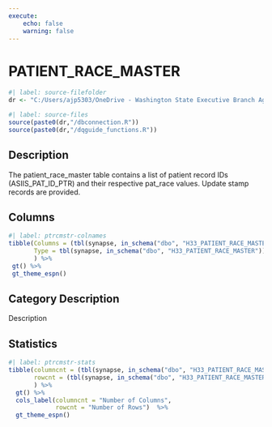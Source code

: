 ```yaml
---
execute:
    echo: false
    warning: false
---
```


# PATIENT_RACE_MASTER {.unnumbered}

```r
#| label: source-filefolder
dr <- "C:/Users/ajp5303/OneDrive - Washington State Executive Branch Agencies/source_scripts"
```

```r
#| label: source-files
source(paste0(dr,"/dbconnection.R"))
source(paste0(dr,"/dqguide_functions.R"))
```

## Description

The patient_race_master table contains a list of patient record IDs (ASIIS_PAT_ID_PTR) and their respective pat_race values. Update stamp records are provided.

## Columns

```r
#| label: ptrcmstr-colnames
tibble(Columns = (tbl(synapse, in_schema("dbo", "H33_PATIENT_RACE_MASTER")) %>% colnames()),
       Type = tbl(synapse, in_schema("dbo", "H33_PATIENT_RACE_MASTER")) %>% head(1) %>% as_tibble() %>% sapply(class)
       ) %>%
 gt() %>%
 gt_theme_espn()
```

## Category Description

Description

## Statistics

```r
#| label: ptrcmstr-stats
tibble(columncnt = (tbl(synapse, in_schema("dbo", "H33_PATIENT_RACE_MASTER")) %>% ncol()),
       rowcnt = (tbl(synapse, in_schema("dbo", "H33_PATIENT_RACE_MASTER"))) %>% nrow2()
       ) %>%
  gt() %>%
  cols_label(columncnt = "Number of Columns",
             rowcnt = "Number of Rows")  %>%
  gt_theme_espn()
```
